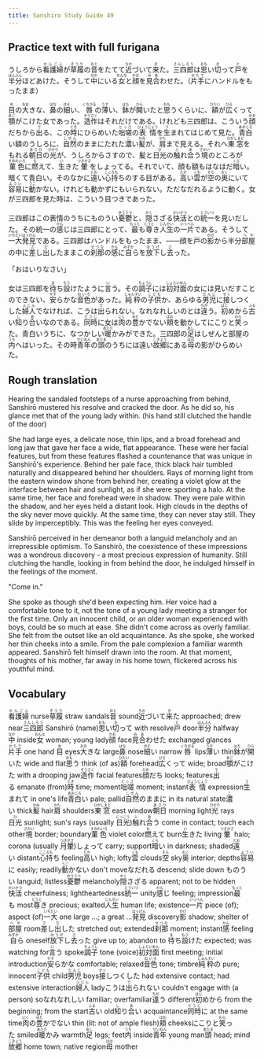 ```yaml
---
title: Sanshiro Study Guide 49
---
```


## Practice text with full furigana

<p>
うしろから<ruby><rb>看護婦</rb><rt>かんごふ</rt></ruby>が<ruby><rb>草履</rb><rt>ぞうり</rt></ruby>の<ruby><rb>音</rb><rt>おと</rt></ruby>をたてて<ruby><rb>近</rb><rt>ちか</rt></ruby>づいて<ruby><rb>来</rb><rt>き</rt></ruby>た。<ruby><rb>三四郎</rb><rt>さんしろう</rt></ruby>は<ruby><rb>思</rb><rt>おも</rt></ruby>い<ruby><rb>切</rb><rt>き</rt></ruby>って<ruby><rb>戸</rb><rt>と</rt></ruby>を<ruby><rb>半分</rb><rt>はんぶん</rt></ruby>ほどあけた。そうして<ruby><rb>中</rb><rt>なか</rt></ruby>にいる<ruby><rb>女</rb><rt>おんな</rt></ruby>と<ruby><rb>顔</rb><rt>かお</rt></ruby>を<ruby><rb>見合</rb><rt>みあ</rt></ruby>わせた。（<ruby><rb>片手</rb><rt>かたて</rt></ruby>にハンドルをもったまま）
</p>

<p>
<ruby><rb>目</rb><rt>め</rt></ruby>の<ruby><rb>大</rb><rt>おお</rt></ruby>きな、<ruby><rb>鼻</rb><rt>はな</rt></ruby>の<ruby><rb>細</rb><rt>ほそ</rt></ruby>い、<ruby><rb>唇</rb><rt>くちびる</rt></ruby>の<ruby><rb>薄</rb><rt>うす</rt></ruby>い、<ruby><rb>鉢</rb><rt>はち</rt></ruby>が<ruby><rb>開</rb><rt>ひら</rt></ruby>いたと<ruby><rb>思</rb><rt>おも</rt></ruby>うくらいに、<ruby><rb>額</rb><rt>ひたい</rt></ruby>が<ruby><rb>広</rb><rt>ひろ</rt></ruby>くって<ruby><rb>顎</rb><rt>あご</rt></ruby>がこけた女であった。<ruby><rb>造作</rb><rt>ぞうさく</rt></ruby>はそれだけである。けれども三四郎は、こういう<ruby><rb>顔</rb><rt>かお</rt></ruby>だちから<ruby><rb>出</rb><rt>で</rt></ruby>る、この<ruby><rb>時</rb><rt>とき</rt></ruby>にひらめいた<ruby><rb>咄嗟</rb><rt>とっさ</rt></ruby>の<ruby><rb>表情</rb><rt>ひょうじょう</rt></ruby>を<ruby><rb>生</rb><rt>う</rt></ruby>まれてはじめて見た。<ruby><rb>青白</rb><rt>あおじろ</rt></ruby>い額のうしろに、<ruby><rb>自然</rb><rt>しぜん</rt></ruby>のままにたれた<ruby><rb>濃</rb><rt>こ</rt></ruby>い<ruby><rb>髪</rb><rt>かみ</rt></ruby>が、<ruby><rb>肩</rb><rt>かた</rt></ruby>まで見える。それへ<ruby><rb>東窓</rb><rt>ひがしまど</rt></ruby>をもれる<ruby><rb>朝日</rb><rt>あさひ</rt></ruby>の<ruby><rb>光</rb><rt>ひかり</rt></ruby>が、うしろからさすので、髪と<ruby><rb>日光</rb><rt>ひ</rt></ruby>の<ruby><rb>触</rb><rt>ふ</rt></ruby>れ<ruby><rb>合</rb><rt>あ</rt></ruby>う<ruby><rb>境</rb><rt>さかい</rt></ruby>のところが<ruby><rb>菫色</rb><rt>すみれいろ</rt></ruby>に<ruby><rb>燃</rb><rt>も</rt></ruby>えて、<ruby><rb>生</rb><rt>い</rt></ruby>きた<ruby><rb>暈</rb><rt>つきかさ</rt></ruby>をしょってる。それでいて、顔も額もはなはだ<ruby><rb>暗</rb><rt>くら</rt></ruby>い。暗くて青白い。そのなかに<ruby><rb>遠</rb><rt>とお</rt></ruby>い<ruby><rb>心持</rb><rt>こころも</rt></ruby>ちのする目がある。<ruby><rb>高</rb><rt>たか</rt></ruby>い<ruby><rb>雲</rb><rt>くも</rt></ruby>が<ruby><rb>空</rb><rt>そら</rt></ruby>の<ruby><rb>奥</rb><rt>おく</rt></ruby>にいて<ruby><rb>容易</rb><rt>ようい</rt></ruby>に<ruby><rb>動</rb><rt>うご</rt></ruby>かない。けれども動かずにもいられない。ただなだれるように動く。女が三四郎を見た時は、こういう目つきであった。
</p>

<p>
三四郎はこの表情のうちにものうい<ruby><rb>憂鬱</rb><rt>ゆううつ</rt></ruby>と、<ruby><rb>隠</rb><rt>かく</rt></ruby>さざる<ruby><rb>快活</rb><rt>かいかつ</rt></ruby>との<ruby><rb>統一</rb><rt>とういつ</rt></ruby>を見いだした。その統一の<ruby><rb>感</rb><rt>かん</rt></ruby>じは三四郎にとって、<ruby><rb>最</rb><rt>もっと</rt></ruby>も<ruby><rb>尊</rb><rt>とうと</rt></ruby>き<ruby><rb>人生</rb><rt>じんせい</rt></ruby>の<ruby><rb>一片</rb><rt>いっぺん</rt></ruby>である。そうして<ruby><rb>一大</rb><rt>いちだい</rt></ruby><ruby><rb>発見</rb><rt>はっけん</rt></ruby>である。三四郎はハンドルをもったまま、――顔を戸の<ruby><rb>影</rb><rt>かげ</rt></ruby>から半分<ruby><rb>部屋</rb><rt>へや</rt></ruby>の中に<ruby><rb>差</rb><rt>さ</rt></ruby>し<ruby><rb>出</rb><rt>だ</rt></ruby>したままこの<ruby><rb>刹那</rb><rt>せつな</rt></ruby>の<ruby><rb>感</rb><rt>かん</rt></ruby>に<ruby><rb>自</rb><rt>みずか</rt></ruby>らを<ruby><rb>放下</rb><rt>ほうげ</rt></ruby>し<ruby><rb>去</rb><rt>さ</rt></ruby>った。
</p>

「おはいりなさい」

<p>
女は三四郎を<ruby><rb>待</rb><rt>ま</rt></ruby>ち<ruby><rb>設</rb><rt>もう</rt></ruby>けたように<ruby><rb>言</rb><rt>い</rt></ruby>う。その<ruby><rb>調子</rb><rt>ちょうし</rt></ruby>には<ruby><rb>初対面</rb><rt>しょたいめん</rt></ruby>の女には見いだすことのできない、<ruby><rb>安</rb><rt>やす</rt></ruby>らかな<ruby><rb>音色</rb><rt>ねいろ</rt></ruby>があった。<ruby><rb>純粋</rb><rt>じゅんすい</rt></ruby>の<ruby><rb>子供</rb><rt>こども</rt></ruby>か、あらゆる<ruby><rb>男児</rb><rt>だんじ</rt></ruby>に<ruby><rb>接</rb><rt>せっ</rt></ruby>しつくした<ruby><rb>婦人</rb><rt>ふじん</rt></ruby>でなければ、こうは<ruby><rb>出</rb><rt>で</rt></ruby>られない。なれなれしいのとは<ruby><rb>違</rb><rt>ちが</rt></ruby>う。<ruby><rb>初</rb><rt>はじ</rt></ruby>めから<ruby><rb>古</rb><rt>ふる</rt></ruby>い<ruby><rb>知</rb><rt>し</rt></ruby>り<ruby><rb>合</rb><rt>あ</rt></ruby>いなのである。<ruby><rb>同時</rb><rt>どうじ</rt></ruby>に女は<ruby><rb>肉</rb><rt>にく</rt></ruby>の<ruby><rb>豊</rb><rt>ゆた</rt></ruby>かでない<ruby><rb>頬</rb><rt>ほお</rt></ruby>を動かしてにこりと<ruby><rb>笑</rb><rt>わら</rt></ruby>った。青白いうちに、なつかしい<ruby><rb>暖</rb><rt>あたた</rt></ruby>かみができた。三四郎の<ruby><rb>足</rb><rt>あし</rt></ruby>はしぜんと部屋の<ruby><rb>内</rb><rt>うち</rt></ruby>へはいった。その時<ruby><rb>青年</rb><rt>せいねん</rt></ruby>の<ruby><rb>頭</rb><rt>あたま</rt></ruby>のうちには遠い<ruby><rb>故郷</rb><rt>こきょう</rt></ruby>にある<ruby><rb>母</rb><rt>はは</rt></ruby>の影がひらめいた。
</p>


## Rough translation

Hearing the sandaled footsteps of a nurse approaching from behind, Sanshirō mustered his resolve and cracked the door. As he did so, his glance met that of the young lady within. (his hand still clutched the handle of the door)  

She had large eyes, a delicate nose, thin lips, and a broad forehead and long jaw that gave her face a wide, flat appearance. These were her facial features, but from these features flashed a countenance that was unique in Sanshirō's experience. Behind her pale face, thick black hair tumbled naturally and disappeared behind her shoulders. Rays of morning light from the eastern window shone from behind her, creating a violet glow at the interface between hair and sunlight, as if she were sporting a halo. At the same time, her face and forehead were in shadow. They were pale within the shadow, and her eyes held a distant look. High clouds in the depths of the sky never move quickly. At the same time, they can never stay still. They slide by imperceptibly. This was the feeling her eyes conveyed.

Sanshirō perceived in her demeanor both a languid melancholy and an irrepressible optimism. To Sanshirō, the coexistence of these impressions was a wondrous discovery - a most precious expression of humanity. Still clutching the handle, looking in from behind the door, he indulged himself in the feelings of the moment. 

"Come in."

She spoke as though she'd been expecting him. Her voice had a comfortable tone to it, not the tone of a young lady meeting a stranger for the first time. Only an innocent child, or an older woman experienced with boys, could be so much at ease. She didn't come across as overly familiar. She felt from the outset like an old acquaintance. As she spoke, she worked her thin cheeks into a smile. From the pale complexion a familiar warmth appeared. Sanshirō felt himself drawn into the room. At that moment, thoughts of his mother, far away in his home town, flickered across his youthful mind.           


## Vocabulary

<p>
<span class="vocabstudy"><ruby><rb>看護婦</rb><rt>かんごふ</rt></ruby>&nbsp;nurse</span><span class="vocabstudy"><ruby><rb>草履</rb><rt>ぞうり</rt></ruby>&nbsp;straw sandals</span><span class="vocabstudy"><ruby><rb>音</rb><rt>おと</rt></ruby>&nbsp;sound</span><span class="vocabstudy"><ruby><rb>近</rb><rt>ちか</rt></ruby>づいて<ruby><rb>来</rb><rt>き</rt></ruby>た&nbsp;approached; drew near</span><span class="vocabstudy"><ruby><rb>三四郎</rb><rt>さんしろう</rt></ruby>&nbsp;Sanshirō (name)</span><span class="vocabstudy"><ruby><rb>思</rb><rt>おも</rt></ruby>い<ruby><rb>切</rb><rt>き</rt></ruby>って&nbsp;with resolve</span><span class="vocabstudy"><ruby><rb>戸</rb><rt>と</rt></ruby>&nbsp;door</span><span class="vocabstudy"><ruby><rb>半分</rb><rt>はんぶん</rt></ruby>&nbsp;halfway</span><span class="vocabstudy"><ruby><rb>中</rb><rt>なか</rt></ruby>&nbsp;inside</span><span class="vocabstudy"><ruby><rb>女</rb><rt>おんな</rt></ruby>&nbsp;woman; young lady</span><span class="vocabstudy"><ruby><rb>顔</rb><rt>かお</rt></ruby>&nbsp;face</span><span class="vocabstudy"><ruby><rb>見合</rb><rt>みあ</rt></ruby>わせた&nbsp;exchanged glances</span><span class="vocabstudy"><ruby><rb>片手</rb><rt>かたて</rt></ruby>&nbsp;one hand</span>
<span class="vocabstudy"><ruby><rb>目</rb><rt>め</rt></ruby>&nbsp;eyes</span><span class="vocabstudy"><ruby><rb>大</rb><rt>おお</rt></ruby>きな&nbsp;large</span><span class="vocabstudy"><ruby><rb>鼻</rb><rt>はな</rt></ruby>&nbsp;nose</span><span class="vocabstudy"><ruby><rb>細</rb><rt>ほそ</rt></ruby>い&nbsp;narrow</span><span class="vocabstudy"><ruby><rb>唇</rb><rt>くちびる</rt></ruby>&nbsp;lips</span><span class="vocabstudy"><ruby><rb>薄</rb><rt>うす</rt></ruby>い&nbsp;thin</span><span class="vocabstudy"><ruby><rb>鉢</rb><rt>はち</rt></ruby>が<ruby><rb>開</rb><rt>ひら</rt></ruby>いた&nbsp;wide and flat</span><span class="vocabstudy"><ruby><rb>思</rb><rt>おも</rt></ruby>う&nbsp;think (of as)</span><span class="vocabstudy"><ruby><rb>額</rb><rt>ひたい</rt></ruby>&nbsp;forehead</span><span class="vocabstudy"><ruby><rb>広</rb><rt>ひろ</rt></ruby>くって&nbsp;wide; broad</span><span class="vocabstudy"><ruby><rb>顎</rb><rt>あご</rt></ruby>がこけた&nbsp;with a drooping jaw</span><span class="vocabstudy"><ruby><rb>造作</rb><rt>ぞうさく</rt></ruby>&nbsp;facial features</span><span class="vocabstudy"><ruby><rb>顔</rb><rt>かお</rt></ruby>だち&nbsp;looks; features</span><span class="vocabstudy"><ruby><rb>出</rb><rt>で</rt></ruby>る&nbsp;emanate (from)</span><span class="vocabstudy"><ruby><rb>時</rb><rt>とき</rt></ruby>&nbsp;time; moment</span><span class="vocabstudy"><ruby><rb>咄嗟</rb><rt>とっさ</rt></ruby>&nbsp;moment; instant</span><span class="vocabstudy"><ruby><rb>表情</rb><rt>ひょうじょう</rt></ruby>&nbsp;expression</span><span class="vocabstudy"><ruby><rb>生</rb><rt>う</rt></ruby>まれて&nbsp;in one's life</span><span class="vocabstudy"><ruby><rb>青白</rb><rt>あおじろ</rt></ruby>い&nbsp;pale; pallid</span><span class="vocabstudy"><ruby><rb>自然</rb><rt>しぜん</rt></ruby>のままに&nbsp;in its natural state</span><span class="vocabstudy"><ruby><rb>濃</rb><rt>こ</rt></ruby>い&nbsp;thick</span><span class="vocabstudy"><ruby><rb>髪</rb><rt>かみ</rt></ruby>&nbsp;hair</span><span class="vocabstudy"><ruby><rb>肩</rb><rt>かた</rt></ruby>&nbsp;shoulders</span><span class="vocabstudy"><ruby><rb>東窓</rb><rt>ひがしまど</rt></ruby>&nbsp;east window</span><span class="vocabstudy"><ruby><rb>朝日</rb><rt>あさひ</rt></ruby>&nbsp;morning light</span><span class="vocabstudy"><ruby><rb>光</rb><rt>ひかり</rt></ruby>&nbsp;rays</span><span class="vocabstudy"><ruby><rb>日光</rb><rt>ひ</rt></ruby>&nbsp;sunlight; sun's rays (usually <ruby><rb>日光</rb><rt>にっこう</rt></ruby>)</span><span class="vocabstudy"><ruby><rb>触</rb><rt>ふ</rt></ruby>れ<ruby><rb>合</rb><rt>あ</rt></ruby>う&nbsp;come in contact; touch each other</span><span class="vocabstudy"><ruby><rb>境</rb><rt>さかい</rt></ruby>&nbsp;border; boundary</span><span class="vocabstudy"><ruby><rb>菫色</rb><rt>すみれいろ</rt></ruby>&nbsp;violet color</span><span class="vocabstudy"><ruby><rb>燃</rb><rt>も</rt></ruby>えて&nbsp;burn</span><span class="vocabstudy"><ruby><rb>生</rb><rt>い</rt></ruby>きた&nbsp;living</span><span class="vocabstudy"><ruby><rb>暈</rb><rt>つきかさ</rt></ruby>&nbsp;halo; corona (usually <ruby><rb>月暈</rb><rt>つきがさ</rt></ruby>)</span><span class="vocabstudy">しょって&nbsp;carry; support</span><span class="vocabstudy"><ruby><rb>暗</rb><rt>くら</rt></ruby>い&nbsp;in darkness; shaded</span><span class="vocabstudy"><ruby><rb>遠</rb><rt>とお</rt></ruby>い&nbsp;distant</span><span class="vocabstudy"><ruby><rb>心持</rb><rt>こころも</rt></ruby>ち&nbsp;feeling</span><span class="vocabstudy"><ruby><rb>高</rb><rt>たか</rt></ruby>い&nbsp;high; lofty</span><span class="vocabstudy"><ruby><rb>雲</rb><rt>くも</rt></ruby>&nbsp;clouds</span><span class="vocabstudy"><ruby><rb>空</rb><rt>そら</rt></ruby>&nbsp;sky</span><span class="vocabstudy"><ruby><rb>奥</rb><rt>おく</rt></ruby>&nbsp;interior; depths</span><span class="vocabstudy"><ruby><rb>容易</rb><rt>ようい</rt></ruby>に&nbsp;easily; readily</span><span class="vocabstudy"><ruby><rb>動</rb><rt>うご</rt></ruby>かない&nbsp;don't move</span><span class="vocabstudy">なだれる&nbsp;descend; slide down</span>
<span class="vocabstudy">ものうい&nbsp;languid; listless</span><span class="vocabstudy"><ruby><rb>憂鬱</rb><rt>ゆううつ</rt></ruby>&nbsp;melancholy</span><span class="vocabstudy"><ruby><rb>隠</rb><rt>かく</rt></ruby>さざる&nbsp;apparent; not to be hidden</span><span class="vocabstudy"><ruby><rb>快活</rb><rt>かいかつ</rt></ruby>&nbsp;cheerfulness; lightheartedness</span><span class="vocabstudy"><ruby><rb>統一</rb><rt>とういつ</rt></ruby>&nbsp;unity</span><span class="vocabstudy"><ruby><rb>感</rb><rt>かん</rt></ruby>じ&nbsp;feeling; impression</span><span class="vocabstudy"><ruby><rb>最</rb><rt>もっと</rt></ruby>も&nbsp;most</span><span class="vocabstudy"><ruby><rb>尊</rb><rt>とうと</rt></ruby>き&nbsp;precious; exalted</span><span class="vocabstudy"><ruby><rb>人生</rb><rt>じんせい</rt></ruby>&nbsp;human life; existence</span><span class="vocabstudy"><ruby><rb>一片</rb><rt>いっぺん</rt></ruby>&nbsp;piece (of); aspect (of)</span><span class="vocabstudy"><ruby><rb>一大</rb><rt>いちだい</rt></ruby>&nbsp;one large ...; a great ...</span><span class="vocabstudy"><ruby><rb>発見</rb><rt>はっけん</rt></ruby>&nbsp;discovery</span><span class="vocabstudy"><ruby><rb>影</rb><rt>かげ</rt></ruby>&nbsp;shadow; shelter of</span><span class="vocabstudy"><ruby><rb>部屋</rb><rt>へや</rt></ruby>&nbsp;room</span><span class="vocabstudy"><ruby><rb>差</rb><rt>さ</rt></ruby>し<ruby><rb>出</rb><rt>だ</rt></ruby>した&nbsp;stretched out; extended</span><span class="vocabstudy"><ruby><rb>刹那</rb><rt>せつな</rt></ruby>&nbsp;moment; instant</span><span class="vocabstudy"><ruby><rb>感</rb><rt>かん</rt></ruby>&nbsp;feeling</span><span class="vocabstudy"><ruby><rb>自</rb><rt>みずか</rt></ruby>ら&nbsp;oneself</span><span class="vocabstudy"><ruby><rb>放下</rb><rt>ほうげ</rt></ruby>し<ruby><rb>去</rb><rt>さ</rt></ruby>った&nbsp;give up to; abandon to</span>
<span class="vocabstudy"><ruby><rb>待</rb><rt>ま</rt></ruby>ち<ruby><rb>設</rb><rt>もう</rt></ruby>けた&nbsp;expected; was watching for</span><span class="vocabstudy"><ruby><rb>言</rb><rt>い</rt></ruby>う&nbsp;spoke</span><span class="vocabstudy"><ruby><rb>調子</rb><rt>ちょうし</rt></ruby>&nbsp;tone (voice)</span><span class="vocabstudy"><ruby><rb>初対面</rb><rt>しょたいめん</rt></ruby>&nbsp;first meeting; initial introduction</span><span class="vocabstudy"><ruby><rb>安</rb><rt>やす</rt></ruby>らかな&nbsp;comfortable; relaxed</span><span class="vocabstudy"><ruby><rb>音色</rb><rt>ねいろ</rt></ruby>&nbsp;tone; timbre</span><span class="vocabstudy"><ruby><rb>純粋</rb><rt>じゅんすい</rt></ruby>の&nbsp;pure; innocent</span><span class="vocabstudy"><ruby><rb>子供</rb><rt>こども</rt></ruby>&nbsp;child</span><span class="vocabstudy"><ruby><rb>男児</rb><rt>だんじ</rt></ruby>&nbsp;boys</span><span class="vocabstudy"><ruby><rb>接</rb><rt>せっ</rt></ruby>しつくした&nbsp;had extensive contact; had extensive interaction</span><span class="vocabstudy"><ruby><rb>婦人</rb><rt>ふじん</rt></ruby>&nbsp;lady</span><span class="vocabstudy">こうは<ruby><rb>出</rb><rt>で</rt></ruby>られない&nbsp;couldn't engage with (a person) so</span><span class="vocabstudy">なれなれしい&nbsp;familiar; overfamiliar</span><span class="vocabstudy"><ruby><rb>違</rb><rt>ちが</rt></ruby>う&nbsp;different</span><span class="vocabstudy"><ruby><rb>初</rb><rt>はじ</rt></ruby>めから&nbsp;from the beginning; from the start</span><span class="vocabstudy"><ruby><rb>古</rb><rt>ふる</rt></ruby>い&nbsp;old</span><span class="vocabstudy"><ruby><rb>知</rb><rt>し</rt></ruby>り<ruby><rb>合</rb><rt>あ</rt></ruby>い&nbsp;acquaintance</span><span class="vocabstudy"><ruby><rb>同時</rb><rt>どうじ</rt></ruby>に&nbsp;at the same time</span><span class="vocabstudy"><ruby><rb>肉</rb><rt>にく</rt></ruby>の<ruby><rb>豊</rb><rt>ゆた</rt></ruby>かでない&nbsp;thin (lit: not of ample flesh)</span><span class="vocabstudy"><ruby><rb>頬</rb><rt>ほお</rt></ruby>&nbsp;cheeks</span><span class="vocabstudy">にこりと<ruby><rb>笑</rb><rt>わら</rt></ruby>った&nbsp;smiled</span><span class="vocabstudy"><ruby><rb>暖</rb><rt>あたた</rt></ruby>かみ&nbsp;warmth</span><span class="vocabstudy"><ruby><rb>足</rb><rt>あし</rt></ruby>&nbsp;legs; feet</span><span class="vocabstudy"><ruby><rb>内</rb><rt>うち</rt></ruby>&nbsp;inside</span><span class="vocabstudy"><ruby><rb>青年</rb><rt>せいねん</rt></ruby>&nbsp;young man</span><span class="vocabstudy"><ruby><rb>頭</rb><rt>あたま</rt></ruby>&nbsp;head; mind</span><span class="vocabstudy"><ruby><rb>故郷</rb><rt>こきょう</rt></ruby>&nbsp;home town; native region</span><span class="vocabstudy"><ruby><rb>母</rb><rt>はは</rt></ruby>&nbsp;mother</span>
</p>
